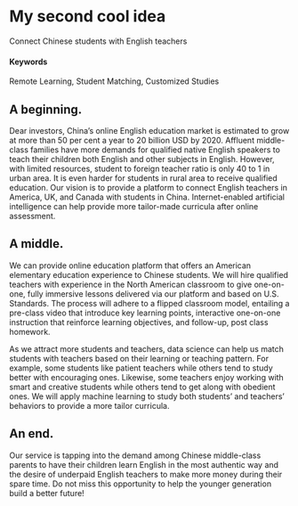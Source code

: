 # My second cool idea 
Connect Chinese students with English teachers

#### Keywords
Remote Learning, Student Matching, Customized Studies

## A beginning.
Dear investors, 
China’s online English education market is estimated to grow at more than 50 per cent a year to 20 billion USD by 2020. Affluent middle-class families have more demands for qualified native English speakers to teach their children both English and other subjects in English. However, with limited resources, student to foreign teacher ratio is only 40 to 1 in urban area. It is even harder for students in rural area to receive qualified education. Our vision is to provide a platform to connect English teachers in America, UK, and Canada with students in China. Internet-enabled artificial intelligence can help provide more tailor-made curricula after online assessment. 


## A middle.
We can provide online education platform that offers an American elementary education experience to Chinese students. We will hire qualified teachers with experience in the North American classroom to give one-on-one, fully immersive lessons delivered via our platform and based on U.S. Standards. The process will adhere to a flipped classroom model, entailing a pre-class video that introduce key learning points, interactive one-on-one instruction that reinforce learning objectives, and follow-up, post class homework.

As we attract more students and teachers, data science can help us match students with teachers based on their learning or teaching pattern. For example, some students like patient teachers while others tend to study better with encouraging ones. Likewise, some teachers enjoy working with smart and creative students while others tend to get along with obedient ones. We will apply machine learning to study both students' and teachers' behaviors to provide a more tailor curricula. 


## An end.
Our service is tapping into the demand among Chinese middle-class parents to have their children learn English in the most authentic way and the desire of underpaid English teachers to make more money during their spare time. Do not miss this opportunity to help the younger generation build a better future!

